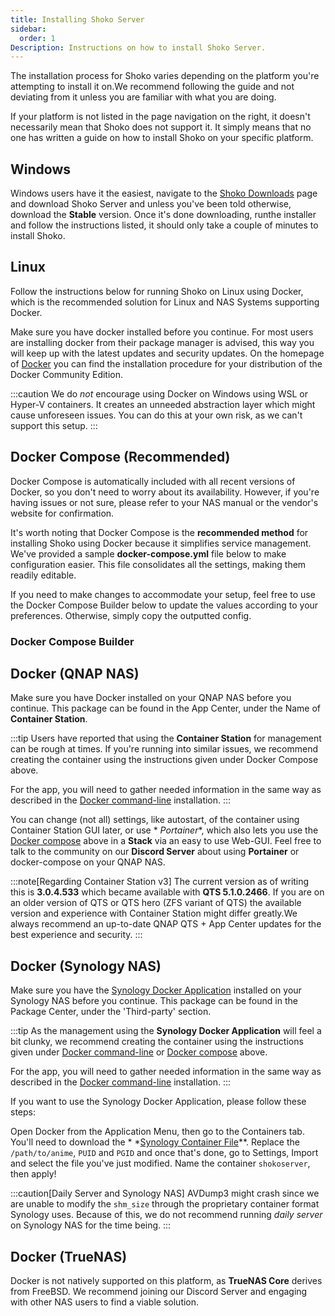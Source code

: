 ```yaml
---
title: Installing Shoko Server
sidebar:
  order: 1
Description: Instructions on how to install Shoko Server.
---
```



The installation process for Shoko varies depending on the platform you're attempting to install it on.We recommend
following the guide and not deviating from it unless you are familiar with what you are doing.

If your platform is not listed in the page navigation on the right, it doesn't necessarily mean that Shoko does not
support it. It simply means that no one has written a guide on how to install Shoko on your specific platform.

## Windows

Windows users have it the easiest, navigate to the [Shoko Downloads](https://shokoanime.com/downloads/) page and
download Shoko Server and unless you've been told otherwise, download the **Stable** version. Once it's done downloading,
runthe installer and follow the instructions listed, it should only take a couple of minutes to install Shoko.

## Linux

Follow the instructions below for running Shoko on Linux using Docker, which is the recommended solution for Linux and
NAS Systems supporting Docker.

Make sure you have docker installed before you continue. For most users are installing docker from their package manager
is advised, this way you will keep up with the latest updates and security updates. On the homepage
of [Docker](https://docs.docker.com/install/) you can find the installation procedure for your distribution of the
Docker Community Edition.

:::caution
We do _not_ encourage using Docker on Windows using WSL or Hyper-V containers. It creates an unneeded abstraction layer
which might cause unforeseen issues. You can do this at your own risk, as we can't support this setup.
:::

## Docker Compose (Recommended)

Docker Compose is automatically included with all recent versions of Docker, so you don't need to worry about its
availability. However, if you're having issues or not sure, please refer to your NAS manual or the vendor's
website for confirmation.

It's worth noting that Docker Compose is the **recommended method** for installing Shoko using Docker because it
simplifies service management. We've provided a sample **docker-compose.yml** file below to make configuration easier.
This file consolidates all the settings, making them readily editable.

If you need to make changes to accommodate your setup, feel free to use the Docker Compose Builder below to update
the values according to your preferences. Otherwise, simply copy the outputted config.

### Docker Compose Builder

<DockerCompose client:only="react" />

## Docker (QNAP NAS)

Make sure you have Docker installed on your QNAP NAS before you continue. This package can be found in the App Center,
under the Name of **Container Station**.

:::tip
Users have reported  that using the **Container Station** for management can be rough at times. If you're running into
similar issues, we recommend creating the container using the instructions given under Docker Compose above.

For the app, you will need to gather needed information in the same way as described in
the [Docker command-line](#docker-commandline) installation.
:::

You can change (not all) settings, like autostart, of the container using Container Station GUI later, or use *
*Portainer**, which also lets you use the [Docker compose](#docker-compose) above in a **Stack** via an easy to use Web-GUI.
Feel free to talk to the community on our **Discord Server** about using **Portainer** or docker-compose on your QNAP
NAS.

:::note[Regarding Container Station v3]
The current version as of writing this is **3.0.4.533** which became available with **QTS 5.1.0.2466**.
If you are on an older version of QTS or QTS hero (ZFS variant of QTS) the available version and experience with
Container Station might differ greatly.We always recommend an up-to-date QNAP QTS + App Center updates for the best
experience and security.
:::

## Docker (Synology NAS)

Make sure you have the [Synology Docker Application](https://www.synology.com/en-global/dsm/packages/Docker) installed on your Synology NAS before you continue.
This package can be found in the Package Center, under the 'Third-party' section.

:::tip
As the management using the **Synology Docker Application** will feel a bit clunky, we recommend creating the container
using the instructions given under [Docker command-line](#docker-commandline) or [Docker compose](#docker-compose) above.

For the app, you will need to gather needed information in the same way as described in
the [Docker command-line](#docker-commandline) installation.
:::

If you want to use the Synology Docker Application, please follow these steps:

Open Docker from the Application Menu, then go to the Containers tab. You'll need to download the *
*[Synology Container File](../../../assets/data/synology-dockerfile.json)**. Replace the ``/path/to/anime``, `PUID`
and `PGID` and once that's done, go to Settings, Import and select the file you've just modified. Name the
container `shokoserver`, then apply!

:::caution[Daily Server and Synology NAS]
AVDump3 might crash since we are unable to modify the ```shm_size``` through the proprietary container format Synology
uses.
Because of this, we do not recommend running *daily server* on Synology NAS for the time being.
:::

## Docker (TrueNAS)

Docker is not natively supported on this platform, as **TrueNAS Core** derives from FreeBSD. We recommend joining
our Discord Server and engaging with other NAS users to find a viable solution.



